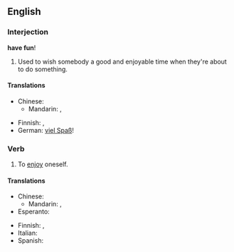 ==English==

===Interjection===
'''have fun'''!

# Used to wish somebody a good and enjoyable time when they're about to do something.

====Translations====
{{trans-top|wish someone a good time}}
* Chinese:
** Mandarin: {{t|cmn|祝你玩得開心|sc=Hani}}, {{t|cmn|祝你玩得开心|tr=zhù nǐ wán de kāixīn|sc=Hani}}
{{trans-mid}}
* Finnish: {{t-|fi|pidä hauskaa|s}}, {{t-|fi|pitäkää hauskaa|p}}
* German: [[viel Spaß]]!
{{trans-bottom}}

===Verb===
{{en-verb|has fun|having fun|had fun|had fun}}

# To [[enjoy]] oneself.

====Translations====
{{trans-top|enjoy oneself}}
* Chinese:
** Mandarin: {{t|cmn|玩得開心|sc=Hani}}, {{t|cmn|玩得开心|tr=wán de kāixīn|sc=Hani}}
* Esperanto: {{t-|eo|amuziĝi|xs=Esperanto}}
{{trans-mid}}
* Finnish: {{t-|fi|pitää hauskaa}}, {{t+|fi|huvitella}}
* Italian: {{t|it|divertirsi}}
* Spanish: {{t|es|divertirse}}
{{trans-bottom}}